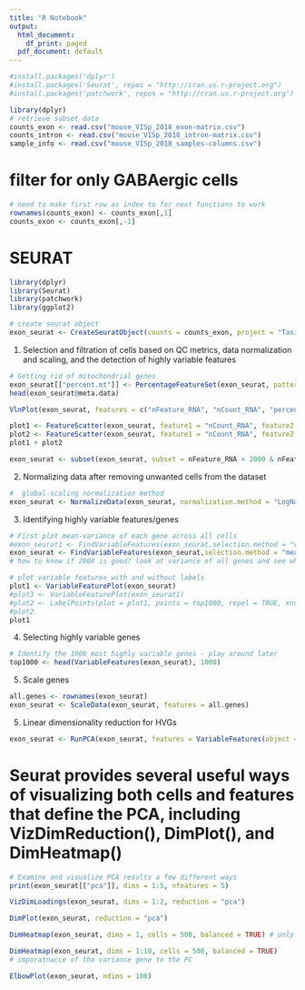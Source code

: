 ```yaml
---
title: "R Notebook"
output:
  html_document:
    df_print: paged
  pdf_document: default
---
```


```r
#install.packages('dplyr')
#install.packages('Seurat', repos = "http://cran.us.r-project.org")
#install.packages('patchwork', repos = "http://cran.us.r-project.org")


```


```r
library(dplyr)
# retrieve subset data
counts_exon <- read.csv("mouse_VISp_2018_exon-matrix.csv")
counts_intron <- read.csv("mouse_VISp_2018_intron-matrix.csv")
sample_info <- read.csv("mouse_VISp_2018_samples-columns.csv")
```

# filter for only GABAergic cells


```r
# need to make first row as index to for next functions to work
rownames(counts_exon) <- counts_exon[,1]
counts_exon <- counts_exon[,-1]
```


# SEURAT

```r
library(dplyr)
library(Seurat)
library(patchwork)
library(ggplot2)
```

```r
# create seurat object
exon_seurat <- CreateSeuratObject(counts = counts_exon, project = "Tasic_exon", min.cells = 3, min.features = 200)
```

1. Selection and filtration of cells based on QC metrics, data normalization and scaling, and the detection of highly variable features
```r
# Getting rid of mitochondrial genes
exon_seurat[["percent.mt"]] <- PercentageFeatureSet(exon_seurat, pattern = "^MT-") # calculates the percentage of counts originating from mitochondria features
head(exon_seurat@meta.data)
```

```r
VlnPlot(exon_seurat, features = c("nFeature_RNA", "nCount_RNA", "percent.mt"), ncol = 3, sort = TRUE)

plot1 <- FeatureScatter(exon_seurat, feature1 = "nCount_RNA", feature2 = "percent.mt")
plot2 <- FeatureScatter(exon_seurat, feature1 = "nCount_RNA", feature2 = "nFeature_RNA")
plot1 + plot2
```
```r
exon_seurat <- subset(exon_seurat, subset = nFeature_RNA > 2000 & nFeature_RNA < 15000 & percent.mt < 5) 

```


2. Normalizing data after removing unwanted cells from the dataset
```r
#  global-scaling normalization method 
exon_seurat <- NormalizeData(exon_seurat, normalization.method = "LogNormalize", scale.factor = 10000)
```
3. Identifying highly variable features/genes
```r
# First plot mean-variance of each gene across all cells
#exon_seurat1 <- FindVariableFeatures(exon_seurat,selection.method = "vst", nfeatures = 2000 ) 
exon_seurat <- FindVariableFeatures(exon_seurat,selection.method = "mean.var.plot") 
# how to know if 2000 is good? look at variance of all genes and see when it apers off. Calculate variance across geen. using seurat object

# plot variable features with and without labels
plot1 <- VariableFeaturePlot(exon_seurat)
#plot3 <- VariableFeaturePlot(exon_seurat1)
#plot2 <- LabelPoints(plot = plot1, points = top1000, repel = TRUE, xnudge = 0, ynudge = 0) 
#plot2
plot1


```


4. Selecting highly variable genes
```r
# Identify the 1000 most highly variable genes - play around later
top1000 <- head(VariableFeatures(exon_seurat), 1000)
```



5. Scale genes 
```r
all.genes <- rownames(exon_seurat)
exon_seurat <- ScaleData(exon_seurat, features = all.genes)
```

5. Linear dimensionality reduction for HVGs
```r
exon_seurat <- RunPCA(exon_seurat, features = VariableFeatures(object = exon_seurat), npcs = 100)
```

# Seurat provides several useful ways of visualizing both cells and features that define the PCA, including VizDimReduction(), DimPlot(), and DimHeatmap()
```r
# Examine and visualize PCA results a few different ways
print(exon_seurat[["pca"]], dims = 1:5, nfeatures = 5)

VizDimLoadings(exon_seurat, dims = 1:2, reduction = "pca")

DimPlot(exon_seurat, reduction = "pca")
```

```r
DimHeatmap(exon_seurat, dims = 1, cells = 500, balanced = TRUE) # only PCA 1

DimHeatmap(exon_seurat, dims = 1:10, cells = 500, balanced = TRUE)
# imporatnacce of the variance gene to the PC
```
```r
ElbowPlot(exon_seurat, ndims = 100)
```





